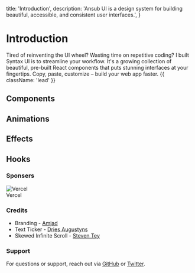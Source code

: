 
  title: 'Introduction',
  description:
    'Ansub UI is a design system for building beautiful, accessible, and consistent user interfaces.',
}

# Introduction

Tired of reinventing the UI wheel? Wasting time on repetitive coding? I built Syntax UI is to streamline your workflow. It's a growing collection of beautiful, pre-built React components that puts stunning interfaces at your fingertips. Copy, paste, customize – build your web app faster. {{ className: 'lead' }}

## Components

<ComponentCards />

## Animations

<AnimationCards />

## Effects

<EffectCards />

## Hooks

<HooksCards />

### Sponsers

<div className="inline-flex flex-col items-center justify-center">
  <img src="/images/vercel.svg" alt="Vercel" width={50} height={50} />
  <div className="text-sm font-medium text-black">Vercel</div>
</div>

### Credits

- Branding - [Amjad](https://twitter.com/Amjaddsn)
- Text Ticker - [Dries Augustyns](https://counter.driaug.com/)
- Skewed Infinite Scroll - [Steven Tey](https://twitter.com/steventey/status/1740445963163255293)

### Support

For questions or support, reach out via [GitHub](https://git.new/syntax) or [Twitter](https://twitter.com/justansub).

